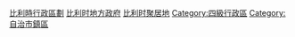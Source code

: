 {{Commonscat|Cities and villages in Belgium}}

[[Category:比利時行政區劃|]]
[[Category:比利时地方政府|]]
[[Category:比利时聚居地|]]
[[Category:四級行政區|Category:四級行政區]]
[[Category:自治市鎮區|Category:自治市鎮區]]